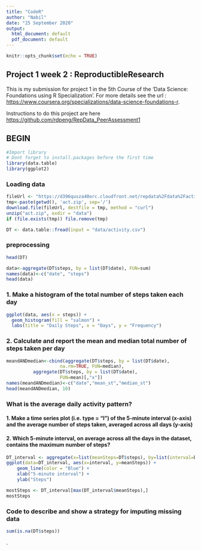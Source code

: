 ```yaml
---
title: "CodeR"
author: "Nabil"
date: "25 September 2020"
output:
  html_document: default
  pdf_document: default
---
```


```r
knitr::opts_chunk$set(echo = TRUE)
```

## Project 1 week 2 : ReproductibleResearch

This is my submission for project 1 in the 5th Course of the 'Data Science: Foundations using R Specialization'.
For more details see the url : <https://www.coursera.org/specializations/data-science-foundations-r>.

Instructions to do this project are here <https://github.com/rdpeng/RepData_PeerAssessment1>


## BEGIN
```r
#Import library
# Dont forget to install.packages before the first time
library(data.table)
library(ggplot2)
```

### Loading data
```r
fileUrl <- "https://d396qusza40orc.cloudfront.net/repdata%2Fdata%2Factivity.zip"
tmp<-paste(getwd(), 'act.zip', sep='/')
download.file(fileUrl, destfile = tmp, method = "curl")
unzip("act.zip", exdir = "data")
if (file.exists(tmp)) file.remove(tmp)

DT <- data.table::fread(input = "data/activity.csv")
```

### preprocessing
```r
head(DT)
```

```r
data<-aggregate(DT$steps, by = list(DT$date), FUN=sum)
names(data)<-c("date", "steps")
head(data)
```

### **1.** Make a histogram of the total number of steps taken each day
```r
ggplot(data, aes(x = steps)) +
  geom_histogram(fill = "salmon") +
  labs(title = "Daily Steps", x = "Days", y = "Frequency")
```

### **2.** Calculate and report the mean and median total number of steps taken per day
```r
meandANDmedian<-cbind(aggregate(DT$steps, by = list(DT$date),
                    na.rm=TRUE, FUN=median),
          aggregate(DT$steps, by = list(DT$date),
                    FUN=mean)[,"x"])
names(meandANDmedian)<-c("date","mean_st","median_st")
head(meandANDmedian, 10)
```

### What is the average daily activity pattern?
#### 1. Make a time series plot (i.e. type = "l") of the 5-minute interval (x-axis) and the average number of steps taken, averaged across all days (y-axis)
#### 2. Which 5-minute interval, on average across all the days in the dataset, contains the maximum number of steps?
```r
DT_interval <- aggregate(x=list(meanSteps=DT$steps), by=list(interval=DT$interval), FUN=mean, na.rm=TRUE)
ggplot(data=DT_interval, aes(x=interval, y=meanSteps)) +
    geom_line(color = "Blue") +
    xlab("5-minute interval") +
    ylab("Steps") 
```


```r
mostSteps <- DT_interval[max(DT_interval$meanSteps),]
mostSteps
```

### Code to describe and show a strategy for imputing missing data

```r
sum(is.na(DT$steps))
```

.